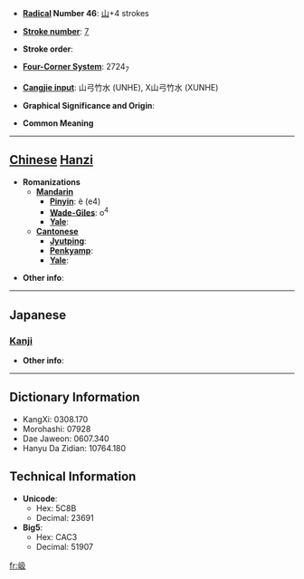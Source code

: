 * '''[[Wiktionary:Chinese radical index| Radical]] Number 46''': [[Wiktionary:Chinese radical index 山|山]]+4 strokes

* '''[[Wiktionary:Chinese total strokes index|Stroke number]]''': [[Wiktionary:Chinese total strokes index 7|7]]

* '''Stroke order''': 

* '''[[Wiktionary:Chinese four corner index|Four-Corner System]]''': 2724<sub>7</sub>

* '''[[Wiktionary:Chinese Cangjie index|Cangjie input]]''': 山弓竹水 (UNHE), X山弓竹水 (XUNHE)

* '''Graphical Significance and Origin''': 

* '''Common Meaning'''

----

== [[Chinese]] [[Hanzi]] ==

* '''Romanizations'''
** '''[[Mandarin]]'''
*** '''[[Pinyin]]''': è (e4)
*** '''[[Wade-Giles]]''': o<sup>4</sup>
*** '''[[Yale]]''': 
** '''[[Cantonese]]'''
*** '''[[Jyutping]]''':
*** '''[[Penkyamp]]''': 
*** '''[[Yale]]''': 

* '''Other info''': 

----

==Japanese==
===[[Kanji]]===
{{kanji|on readings=[[ごう]] (gō)
|kun readings=
}}

* '''Other info''':  

----

== Dictionary Information ==

* KangXi: 0308.170
* Morohashi: 07928
* Dae Jaweon: 0607.340
* Hanyu Da Zidian: 10764.180

== Technical Information ==

* '''Unicode''':
** Hex: 5C8B
** Decimal: 23691
* '''Big5''':
** Hex: CAC3
** Decimal: 51907

[[fr:岋]]